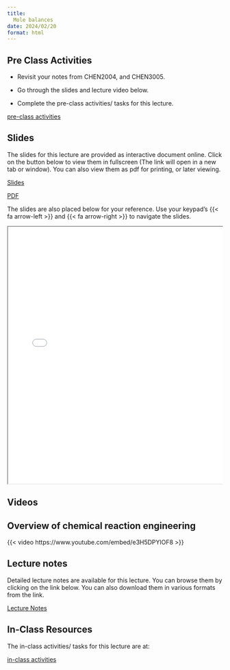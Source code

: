 ```yaml
---
title: 
  Mole balances
date: 2024/02/20
format: html
---
```


## Pre Class Activities

- Revisit your notes from CHEN2004, and CHEN3005. 

- Go through the slides and lecture video below. 

- Complete the pre-class activities/ tasks for this lecture.

:::{.grid}
::: {.g-col-5}

[pre-class activities](../../notes/01-mole-balances/pre-class-activities.qmd){.btn .btn-success .btn-lg role="button"}

:::
:::

## Slides

The slides for this lecture are provided as interactive document online. Click
on the button below to view them in fullscreen (The link will open in a new tab
or window). You can also view them as pdf for printing, or later viewing.  

:::{.grid}
::: {.g-col-1}
[Slides](../../slides/01-mole-balances/index.qmd){target="_blank" .btn .btn-success .btn-lg role="button"}

:::

::: {.g-col-1}
[PDF](../../slides/01-mole-balances/01-mole-balances.pdf){target="_blank" .btn .btn-info .btn-lg role="button"}

:::
:::

The slides are also placed below for your reference. Use your keypad's
{{< fa arrow-left >}} and {{< fa arrow-right >}} to navigate the slides.

::: {.container style="position: relative;overflow: hidden;width:
100%;min-height:600px;"}
<iframe src="../../slides/01-mole-balances/"
style="position=absolute;top: 0;left: 0;bottom: 0;right: 0;width:
100%;min-height:600px;"></iframe>
:::

## Videos


::: {.panel-tabset}
## Overview of chemical reaction engineering
{{< video https://www.youtube.com/embed/e3H5DPYlOF8 >}}

:::


## Lecture notes

Detailed lecture notes are available for this lecture. 
You can browse them by
clicking on the link below. 
You can also download them in various formats from
the link. 

:::{.grid}
::: {.g-col-3}
[Lecture Notes](../../notes/01-mole-balances/Ranjeet_Notes_Fogler_Chapter 01 - Mole balances.pdf){.btn .btn-success .btn-lg role="button"}

:::
:::


## In-Class Resources

The in-class activities/ tasks for this lecture are at:

:::{.grid}
::: {.g-col-5}

[in-class activities](../../notes/01-mole-balances/in-class-activities.qmd){.btn .btn-success .btn-lg role="button"}

:::
:::





